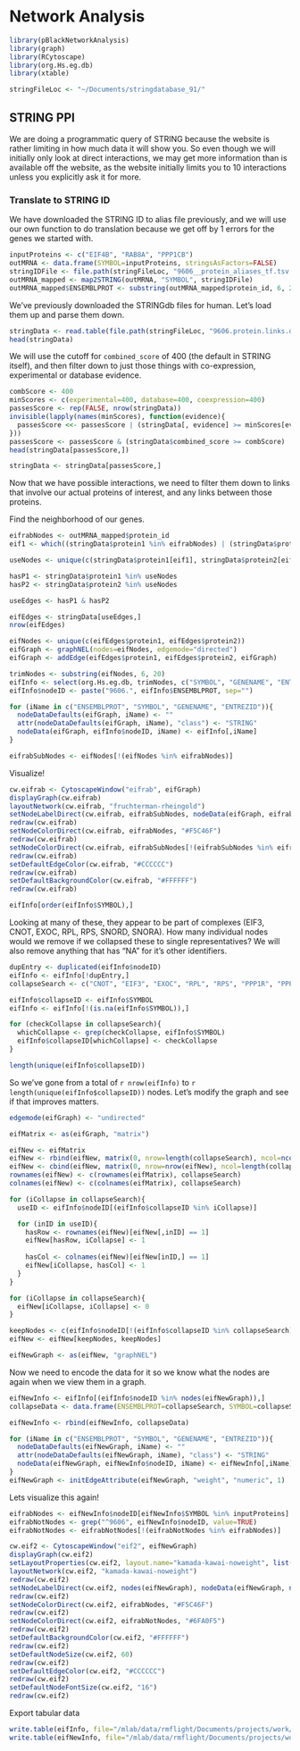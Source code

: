 # Network Analysis

```r
library(pBlackNetworkAnalysis)
library(graph)
library(RCytoscape)
library(org.Hs.eg.db)
library(xtable)

stringFileLoc <- "~/Documents/stringdatabase_91/"
```


## STRING PPI

We are doing a programmatic query of STRING because the website is rather limiting in how much data it will show you. So even though we will initially only look at direct interactions, we may get more information than is available off the website, as the website initially limits you to 10 interactions unless you explicitly ask it for more.

### Translate to STRING ID

We have downloaded the STRING ID to alias file previously, and we will use our own function to do translation because we get off by 1 errors for the genes we started with.

```r
inputProteins <- c("EIF4B", "RAB8A", "PPP1CB")
outMRNA <- data.frame(SYMBOL=inputProteins, stringsAsFactors=FALSE)
stringIDFile <- file.path(stringFileLoc, "9606__protein_aliases_tf.tsv.gz")
outMRNA_mapped <- map2STRING(outMRNA, "SYMBOL", stringIDFile)
outMRNA_mapped$ENSEMBLPROT <- substring(outMRNA_mapped$protein_id, 6, 20)
```

We've previously downloaded the STRINGdb files for human. Let's load them up and parse them down.

```r
stringData <- read.table(file.path(stringFileLoc, "9606.protein.links.detailed.v9.1.txt"), header=TRUE, sep=" ", stringsAsFactors=FALSE)
head(stringData)
```

We will use the cutoff for `combined_score` of 400 (the default in STRING itself), and then filter down to just those things with co-expression, experimental or database evidence.

```r
combScore <- 400
minScores <- c(experimental=400, database=400, coexpression=400)
passesScore <- rep(FALSE, nrow(stringData))
invisible(lapply(names(minScores), function(evidence){
  passesScore <<- passesScore | (stringData[, evidence] >= minScores[evidence])
}))
passesScore <- passesScore & (stringData$combined_score >= combScore)
head(stringData[passesScore,])
```

```r
stringData <- stringData[passesScore,]
```

Now that we have possible interactions, we need to filter them down to links that involve our actual proteins of interest, and any links between those proteins.

Find the neighborhood of our genes.

```r
eifrabNodes <- outMRNA_mapped$protein_id
eif1 <- which((stringData$protein1 %in% eifrabNodes) | (stringData$protein2 %in% eifrabNodes))

useNodes <- unique(c(stringData$protein1[eif1], stringData$protein2[eif1]))

hasP1 <- stringData$protein1 %in% useNodes
hasP2 <- stringData$protein2 %in% useNodes

useEdges <- hasP1 & hasP2

eifEdges <- stringData[useEdges,]
nrow(eifEdges)

eifNodes <- unique(c(eifEdges$protein1, eifEdges$protein2))
eifGraph <- graphNEL(nodes=eifNodes, edgemode="directed")
eifGraph <- addEdge(eifEdges$protein1, eifEdges$protein2, eifGraph)

trimNodes <- substring(eifNodes, 6, 20)
eifInfo <- select(org.Hs.eg.db, trimNodes, c("SYMBOL", "GENENAME", "ENTREZID"), keytype="ENSEMBLPROT")
eifInfo$nodeID <- paste("9606.", eifInfo$ENSEMBLPROT, sep="")

for (iName in c("ENSEMBLPROT", "SYMBOL", "GENENAME", "ENTREZID")){
  nodeDataDefaults(eifGraph, iName) <- ""
  attr(nodeDataDefaults(eifGraph, iName), "class") <- "STRING"
  nodeData(eifGraph, eifInfo$nodeID, iName) <- eifInfo[,iName]
}

eifrabSubNodes <- eifNodes[!(eifNodes %in% eifrabNodes)]
```


Visualize!
  
```r
cw.eifrab <- CytoscapeWindow("eifrab", eifGraph)
displayGraph(cw.eifrab)
layoutNetwork(cw.eifrab, "fruchterman-rheingold")
setNodeLabelDirect(cw.eifrab, eifrabSubNodes, nodeData(eifGraph, eifrabSubNodes, "SYMBOL"))
redraw(cw.eifrab)
setNodeColorDirect(cw.eifrab, eifrabNodes, "#F5C46F")
redraw(cw.eifrab)
setNodeColorDirect(cw.eifrab, eifrabSubNodes[!(eifrabSubNodes %in% eifrabNodes)], "#6FA0F5")
redraw(cw.eifrab)
setDefaultEdgeColor(cw.eifrab, "#CCCCCC")
redraw(cw.eifrab)
setDefaultBackgroundColor(cw.eifrab, "#FFFFFF")
redraw(cw.eifrab)
```


```r
eifInfo[order(eifInfo$SYMBOL),]
```


Looking at many of these, they appear to be part of complexes (EIF3, CNOT, EXOC, RPL, RPS, SNORD, SNORA). How many individual nodes would we remove if we collapsed these to single representatives? We will also remove anything that has "NA" for it's other identifiers.

```r
dupEntry <- duplicated(eifInfo$nodeID)
eifInfo <- eifInfo[!dupEntry,]
collapseSearch <- c("CNOT", "EIF3", "EXOC", "RPL", "RPS", "PPP1R", "PPP2R", "PPP3", "PPP4")

eifInfo$collapseID <- eifInfo$SYMBOL
eifInfo <- eifInfo[!(is.na(eifInfo$SYMBOL)),]

for (checkCollapse in collapseSearch){
  whichCollapse <- grep(checkCollapse, eifInfo$SYMBOL)
  eifInfo$collapseID[whichCollapse] <- checkCollapse
}

length(unique(eifInfo$collapseID))
```

So we've gone from a total of `r nrow(eifInfo)` to `r length(unique(eifInfo$collapseID))` nodes. Let's modify the graph and see if that improves matters.

```r
edgemode(eifGraph) <- "undirected"

eifMatrix <- as(eifGraph, "matrix")

eifNew <- eifMatrix
eifNew <- rbind(eifNew, matrix(0, nrow=length(collapseSearch), ncol=ncol(eifNew)))
eifNew <- cbind(eifNew, matrix(0, nrow=nrow(eifNew), ncol=length(collapseSearch)))
rownames(eifNew) <- c(rownames(eifMatrix), collapseSearch)
colnames(eifNew) <- c(colnames(eifMatrix), collapseSearch)

for (iCollapse in collapseSearch){
  useID <- eifInfo$nodeID[(eifInfo$collapseID %in% iCollapse)]

  for (inID in useID){
    hasRow <- rownames(eifNew)[eifNew[,inID] == 1]
    eifNew[hasRow, iCollapse] <- 1
    
    hasCol <- colnames(eifNew)[eifNew[inID,] == 1]
    eifNew[iCollapse, hasCol] <- 1
  }
}

for (iCollapse in collapseSearch){
  eifNew[iCollapse, iCollapse] <- 0
}

keepNodes <- c(eifInfo$nodeID[!(eifInfo$collapseID %in% collapseSearch)], collapseSearch)
eifNew <- eifNew[keepNodes, keepNodes]

eifNewGraph <- as(eifNew, "graphNEL")
```

Now we need to encode the data for it so we know what the nodes are again when we view them in a graph.

```r
eifNewInfo <- eifInfo[(eifInfo$nodeID %in% nodes(eifNewGraph)),]
collapseData <- data.frame(ENSEMBLPROT=collapseSearch, SYMBOL=collapseSearch, GENENAME=collapseSearch, ENTREZID=collapseSearch, nodeID=collapseSearch, collapseID=collapseSearch, stringsAsFactors=FALSE)

eifNewInfo <- rbind(eifNewInfo, collapseData)

for (iName in c("ENSEMBLPROT", "SYMBOL", "GENENAME", "ENTREZID")){
  nodeDataDefaults(eifNewGraph, iName) <- ""
  attr(nodeDataDefaults(eifNewGraph, iName), "class") <- "STRING"
  nodeData(eifNewGraph, eifNewInfo$nodeID, iName) <- eifNewInfo[,iName]
}
eifNewGraph <- initEdgeAttribute(eifNewGraph, "weight", "numeric", 1)
```

Lets visualize this again!

```r
eifrabNodes <- eifNewInfo$nodeID[eifNewInfo$SYMBOL %in% inputProteins]
eifrabNotNodes <- grep("^9606", eifNewInfo$nodeID, value=TRUE)
eifrabNotNodes <- eifrabNotNodes[!(eifrabNotNodes %in% eifrabNodes)]

cw.eif2 <- CytoscapeWindow("eif2", eifNewGraph)
displayGraph(cw.eif2)
setLayoutProperties(cw.eif2, layout.name="kamada-kawai-noweight", list(anticollisionStrength=4000, rest_length=100))
layoutNetwork(cw.eif2, "kamada-kawai-noweight")
redraw(cw.eif2)
setNodeLabelDirect(cw.eif2, nodes(eifNewGraph), nodeData(eifNewGraph, nodes(eifNewGraph), "SYMBOL"))
redraw(cw.eif2)
setNodeColorDirect(cw.eif2, eifrabNodes, "#F5C46F")
redraw(cw.eif2)
setNodeColorDirect(cw.eif2, eifrabNotNodes, "#6FA0F5")
redraw(cw.eif2)
setDefaultBackgroundColor(cw.eif2, "#FFFFFF")
redraw(cw.eif2)
setDefaultNodeSize(cw.eif2, 60)
redraw(cw.eif2)
setDefaultEdgeColor(cw.eif2, "#CCCCCC")
redraw(cw.eif2)
setDefaultNodeFontSize(cw.eif2, "16")
redraw(cw.eif2)
```

Export tabular data

```r
write.table(eifInfo, file="/mlab/data/rmflight/Documents/projects/work/black_lab//eif4brab8a/eifInfo.tab", row.names=FALSE, col.names=TRUE, sep="\t")
write.table(eifNewInfo, file="/mlab/data/rmflight/Documents/projects/work/black_lab//eif4brab8a/eifInfoCollapsed.tab", row.names=FALSE, col.names=TRUE, sep="\t")
```

